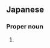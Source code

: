 ==Japanese==
{{ja-kanjitab|夏|川}}

===Proper noun===
{{ja-pos|proper|なつかわ}}

# {{surname|lang=ja|sort=なつかわ}}
